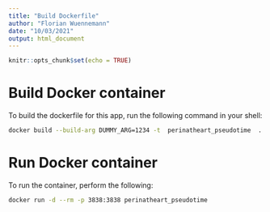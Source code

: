 ```yaml
---
title: "Build Dockerfile"
author: "Florian Wuennemann"
date: "10/03/2021"
output: html_document
---
```


```r
knitr::opts_chunk$set(echo = TRUE)
```

# Build Docker container

To build the dockerfile for this app, run the following command in your shell:

```bash
docker build --build-arg DUMMY_ARG=1234 -t  perinatheart_pseudotime  .
```


# Run Docker container

To run the container, perform the following:

```bash
docker run -d --rm -p 3838:3838 perinatheart_pseudotime
```


